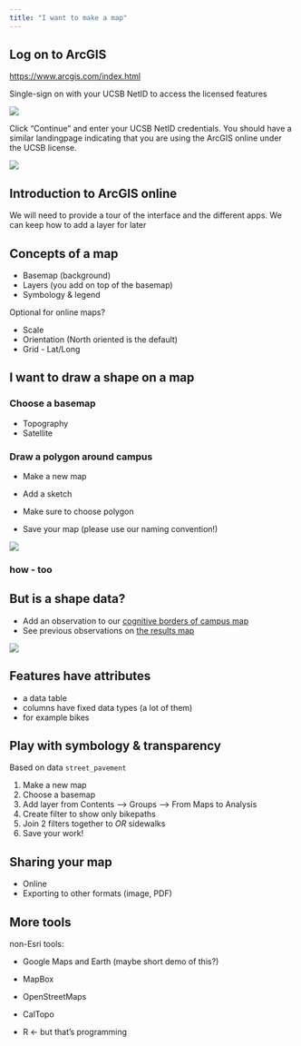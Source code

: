 ```yaml
---
title: "I want to make a map"
---
```


## Log on to ArcGIS

<https://www.arcgis.com/index.html>

Single-sign on with your UCSB NetID to access the licensed features

![](images/arcgis-login.png)

Click "Continue" and enter your UCSB NetID credentials. You should have a similar landingpage indicating that you are using the ArcGIS online under the UCSB license.

![](images/arcgis-landingpage.png)

## Introduction to ArcGIS online

We will need to provide a tour of the interface and the different apps. We can keep how to add a layer for later 

## Concepts of a map

- Basemap (background)
- Layers (you add on top of the basemap)
- Symbology & legend

Optional for online maps?

- Scale
- Orientation (North oriented is the default)
- Grid - Lat/Long

## I want to draw a shape on a map

### Choose a basemap

- Topography
- Satellite

### Draw a polygon around campus

-   Make a new map

-   Add a sketch

-   Make sure to choose polygon

-   Save your map (please use our naming convention!)

![](images/sketch-options.png)

### how - too

## But is a shape data?

-   Add an observation to our [cognitive borders of campus map](https://ucsb.maps.arcgis.com/apps/instant/webeditor/index.html?appid=a5e83ae370d64d528aacb3bf27885d05)
-   See previous observations on [the results map](https://arcg.is/11Ca9n1)

![](images/add_a_feature.png){fig-alt="screenshot of the add a polygon button"}

## Features have attributes

-   a data table
-   columns have fixed data types (a lot of them)
-   for example bikes

## Play with symbology & transparency

Based on data `street_pavement`

1. Make a new map
1. Choose a basemap
1. Add layer from Contents --> Groups --> From Maps to Analysis
1. Create filter to show only bikepaths 
1. Join 2 filters together to *OR* sidewalks
1. Save your work!

## Sharing your map

- Online
- Exporting to other formats (image, PDF)


## More tools

non-Esri tools: 

- Google Maps and Earth (maybe short demo of this?) 

- MapBox 

- OpenStreetMaps 

- CalTopo 

- R ← but that’s programming

